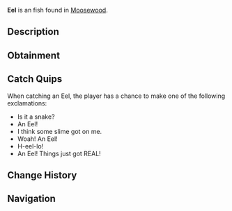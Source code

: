 {{FishInfobox
|image          = Eel.png
|rarity         = Unusual
|sea            = First Sea
|location       = [[Moosewood]]
|sublocation    = 
|sources        = Carbon Crate, Fishing Rod
|radar_location = 
|xp             = 90
|weather        = 
|time           = Night
|season         = 
|bait           = 
|base_weight    = 4.5
|base_value     = 130
|weight_range   = 3.7
|base_chance    = 30
|base_resil     = 65
}}
'''Eel''' is an {{Rarity|Unusual}} fish found in [[Moosewood]].

== Description ==
{{Description|Eels are a long snake-like, ray-finned fish that is primarily nocturnal. They have a keen sense of smell and can be harmful to humans due to their strong jaws with sharp teeth. Some eels also contain toxins that will destroy red blood cells. Eels move in an interesting way due to them not having pelvic or pectoral fins. To swim, eels generate waves that travel the length of their body, animating them similar to snakes.|Bestiary Entry}}

== Obtainment ==
{{Description|Only comes out at night. Can be found in all kinds of habitats near Moosewood.|Bestiary Hint}}
{{Fish Availability|
Moosewood/Freshwater Pond
Moosewood/Seaweed and Mini-Island
Moosewood/Surrounding Ocean
|top_rods      = 
Krampus's Rod\360670.69\571722.09;
Magma Rod\347948.71\551555.66;
Plastic Rod\317901.49\503925.9;
Buddy Bond Rod\236155.39\498391.33;
Great Rod of Oscar\208868.94\298296.86;
Fast Rod\192466.44\586566.05;
Fischer's Rod\171498.19\522662.64;
Adventurer's Rod\170234.08\518810.09;
Astralhook Rod\192185.27\298656.74;
Ethereal Prism Rod\191426.29\299155.78;
Seraphic Rod\182299.12\300372.45;
No-Life Rod\176065.71\313668.74;
Rod Of The Forgotten Fang\170568.71\294696.05;
Challenger's Rod\161947.47\295040.18;
Rod Of The Depths\153014.74\269776.06;
Rod Of The Exalted One\152110.87\285555.42;
Trident Rod\147173.95\325194.22;
Zeus Rod\145841.39\274971.05;
Free Spirit Rod\143467.74\317005.01;
Verdant Shear Rod\141776.25\274501.64;
Blazebringer Rod\138391.81\261948.79;
Depthseeker Rod\129613.37\255156.2;
Avalanche Rod\116887.52\231856.64;
Volcanic Rod\113632.21\217485.16;
Training Rod\73454.17\268032.82;
Steady Rod\40840.65\73312.51
|recommended   = Ethereal Prism Rod
}}

== Catch Quips ==
When catching an Eel, the player has a chance to make one of the following exclamations:
* Is it a snake?
* An Eel!
* I think some slime got on me.
* Woah! An Eel!
* H-eel-lo!
* An Eel! Things just got REAL!

== Change History ==
{{Change History|{{subst:Current Version}}}}

== Navigation ==
{{Fish Navbox|Moosewood}}